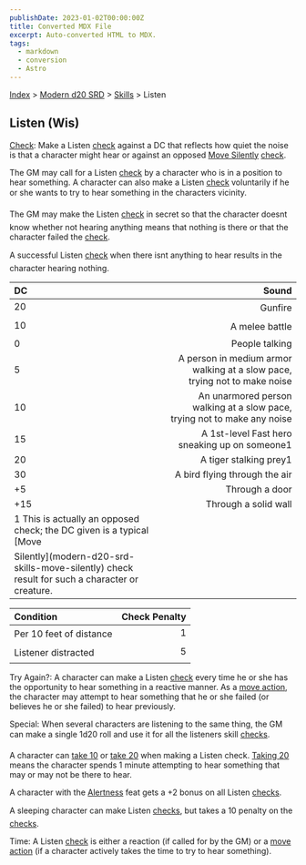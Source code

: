```yaml
---
publishDate: 2023-01-02T00:00:00Z
title: Converted MDX File
excerpt: Auto-converted HTML to MDX.
tags:
  - markdown
  - conversion
  - Astro
---
```






[Index](-index) > [Modern d20 SRD](modern-d20-srd-index) > [Skills](modern-d20-srd-skills-index) > Listen




## Listen (Wis)


[Check](modern-d20-srd-skills-skill-basics-php#skill-check-index): Make a Listen [check](modern-d20-srd-skills-skill-basics-php#skill-check-index) against a DC that reflects how quiet the noise is that a character might hear or against an opposed [Move
  Silently](modern-d20-srd-skills-move-silently) [check](modern-d20-srd-skills-skill-basics-php#skill-check-index).



The GM may call for a Listen [check](modern-d20-srd-skills-skill-basics-php#skill-check-index) by a character who is in a position to hear something. A character can also make a Listen [check](modern-d20-srd-skills-skill-basics-php#skill-check-index) voluntarily if he or she wants to try to hear something in the characters vicinity.



The GM may make the Listen [check](modern-d20-srd-skills-skill-basics-php#skill-check-index) in secret so that the character doesnt know whether not hearing anything means that nothing is there or that the character failed the [check](modern-d20-srd-skills-skill-basics-php#skill-check-index).



A successful Listen [check](modern-d20-srd-skills-skill-basics-php#skill-check-index) when there isnt anything to hear results in the character hearing nothing.


| DC | Sound |
| :---- | -------: |
| 20 | Gunfire |
| 10 | A melee battle |
| 0 | People talking |
| 5 | A person in medium armor walking at a slow pace, trying not to make noise |
| 10 | An unarmored person walking at a slow pace, trying not to make any noise |
| 15 | A 1st-level Fast hero sneaking up on someone1 |
| 20 | A tiger stalking prey1 |
| 30 | A bird flying through the air |
| +5 | Through a door |
| +15 | Through a solid wall |
| 1 This is actually an opposed check; the DC given is a typical [Move
Silently](modern-d20-srd-skills-move-silently) check result for such a character or creature. |  |



| Condition | Check Penalty |
| :----------- | ---------------: |
| Per 10 feet of distance | 1 |
| Listener distracted | 5 |




Try Again?: A character can make a Listen [check](modern-d20-srd-skills-skill-basics-php#skill-check-index) every time he or she has the opportunity to hear something in a reactive manner. As a [move
action](modern-d20-srd-combat-move-actions), the character may attempt to hear something that he or she failed (or believes he or she failed) to hear previously.



Special: When several characters are listening to the same thing, the GM can make a single 1d20 roll and use it for all the listeners skill [checks](modern-d20-srd-skills-skill-basics-php#skill-check-index).



A character can [take
10](modern-d20-srd-skills-skill-basics-php#take10-index) or [take 20](modern-d20-srd-skills-skill-basics-php#take20-index) when making a Listen check. [Taking
20](modern-d20-srd-skills-skill-basics-php#take20-index) means the character spends 1 minute attempting to hear something that may or may not be there to hear.



A character with the [Alertness](modern-d20-srd-feats-alertness) feat gets a +2 bonus on all Listen [checks](modern-d20-srd-skills-skill-basics-php#skill-check-index).



A sleeping character can make Listen [checks](modern-d20-srd-skills-skill-basics-php#skill-check-index), but takes a 10 penalty on the [checks](modern-d20-srd-skills-skill-basics-php#skill-check-index).



Time: A Listen [check](modern-d20-srd-skills-skill-basics-php#skill-check-index) is either a reaction (if called for by the GM) or a [move
action](modern-d20-srd-combat-move-actions) (if a character actively takes the time to try to hear something).



